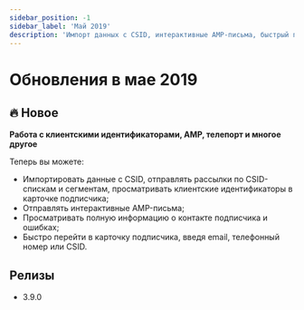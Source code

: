 ```yaml
---
sidebar_position: -1
sidebar_label: 'Май 2019'
description: 'Импорт данных с CSID, интерактивные AMP-письма, быстрый переход в карточку подписчика по email, телефонному номеру и CSID'
---
```


# Обновления в мае 2019

## 🔥 Новое

**Работа с клиентскими идентификаторами, AMP, телепорт и многое другое**

Теперь вы можете:

- Импортировать данные с CSID, отправлять рассылки по CSID-спискам и сегментам, просматривать клиентские идентификаторы в карточке подписчика;
- Отправлять интерактивные AMP-письма;
- Просматривать полную информацию о контакте подписчика и ошибках;
- Быстро перейти в карточку подписчика, введя email, телефонный номер или CSID.

## Релизы

- 3.9.0
